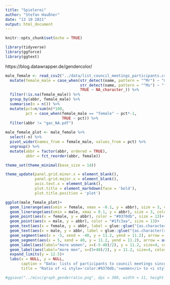 ```yaml
---
title: "Spielerei"
author: "Stefan Haußner"
date: "13 10 2021"
output: html_document
---
```


```r
knitr::opts_chunk$set(echo = TRUE)
```

```r
library(tidyverse)
library(ggforce)
library(ggtext)
```


https://blog.datawrapper.de/gendercolor/

```r
male_female <- read_csv2("../data/list_council_meetings_participants.csv") %>% 
  mutate(female_male = case_when(str_detect(name, pattern = "^Mr") ~ "male",
                                 str_detect(name, pattern = "^Ms") ~ "female",
                                 TRUE ~ NA_character_)) %>% 
  filter(!is.na(female_male)) %>% 
  group_by(abbr, female_male) %>% 
  summarise(n = n()) %>% 
  mutate(pct=n/sum(n)*100,
         pct = case_when(female_male == "female" ~ pct*-1,
                         TRUE ~ pct)) %>% 
  filter(abbr != "gac_NA.pdf")
  
male_female_plot <- male_female %>% 
  select(-n) %>% 
  pivot_wider(names_from = female_male, values_from = pct) %>% 
  ungroup() %>% 
  mutate(abbr = factor(abbr, ordered = TRUE),
         abbr = fct_reorder(abbr, female))
```




```r
theme_set(theme_minimal(base_size = 14))

theme_update(panel.grid.minor.x = element_blank(),
             panel.grid.major.x = element_blank(),
             axis.text.x = element_blank(),
             plot.title = element_markdown(face = 'bold'),
             plot.title.position = 'plot')

ggplot(male_female_plot)+
  geom_linerange(aes(xmin = female, xmax = -0.1, y = abbr), size = 3, color = "#9370db")+
  geom_linerange(aes(xmin = male, xmax = 0.1, y = abbr), size = 3, color = "#1fc3aa")+
  geom_point(aes(x = female, y = abbr), color = "#9370db", size = 13)+
  geom_point(aes(x = male, y = abbr), color = "#1fc3aa", size = 13)+
  geom_text(aes(x = female, y = abbr, label = glue::glue("{as.character(round(female*-1,0))}%")), color = "white")+
  geom_text(aes(x = male, y = abbr, label = glue::glue("{as.character(round(male,0))}%")), color = "white")+
  geom_segment(aes(x = -5, xend = -40, y = 11.2, yend = 11.2), arrow = arrow(length = unit(0.1, "inches")), size = 1)+
  geom_segment(aes(x = 5, xend = 40, y = 11.2, yend = 11.2), arrow = arrow(length = unit(0.1, "inches")), size = 1)+
  geom_label(aes(label="more women", x=(-5-40)/2), y = 11.2, size=4, color = "#9370db")+
  geom_label(aes(label="more men", x=(5+40)/2), y = 11.2, size=4, color = "#1fc3aa")+
  expand_limits(y = 12.5)+
  labs(x = NULL, y = NULL,
       caption = "Data: lists of participants to council meetings since July 2019\nhttps://www.consilium.europa.eu/en/meetings/calendar/",
       title = "Ratio of <i style='color:#9370db;'>women</i> to <i style='color:#1fc3aa;'>men</i> in meetings of the Council of the EU")

#ggsave("../misc/graph_genderratio.png", dpi = 300, width = 11, height = 8, bg = "white")
  
```

